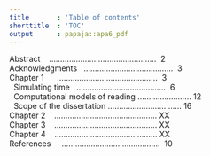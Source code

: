 ```yaml
---
title       : 'Table of contents'
shorttitle  : 'TOC'
output      : papaja::apa6_pdf
---
```




\thispagestyle{empty}

Abstract  \ \ \ ................................................  \ 2  
Acknowledgments \ \ ........................................ \ 3  
Chapter 1 \ \ \ \ \ ............................................. \ 3  
\  Simulating time \ \ ........................................ \ 6  
\  Computational models of reading ........................ 12  
\  Scope of the dissertation ................................. 16  
Chapter 2 \ \ \ .............................................. XX  
Chapter 3 \ \ \ .............................................. XX  
Chapter 4 \ \ \ .............................................. XX  
References \ \ \  ............................................ \ 10  
